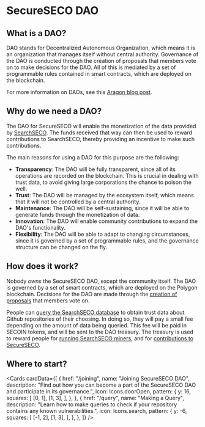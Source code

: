 
# SecureSECO DAO

## What is a DAO?

DAO stands for Decentralized Autonomous Organization, which means it is an organization that manages itself without central authority. Governance of the DAO is conducted through the creation of proposals that members vote on to make decisions for the DAO. All of this is mediated by a set of programmable rules contained in smart contracts, which are deployed on the blockchain.

For more information on DAOs, see this [Aragon blog post](https://blog.aragon.org/what-is-a-dao/).

## Why do we need a DAO?

The DAO for SecureSECO will enable the monetization of the data provided by [SearchSECO](/about/SecureSECO). The funds received that way can then be used to reward contributions to SearchSECO, thereby providing an incentive to make such contributions.

The main reasons for using a DAO for this purpose are the following:

- **Transparency**: The DAO will be fully transparent, since all of its operations are recorded on the blockchain. This is crucial in dealing with trust data, to avoid giving large corporations the chance to poison the well.
- **Trust**: The DAO will be managed by the ecosystem itself, which means that it will not be controlled by a central authority.
- **Maintenance**: The DAO will be self-sustaining, since it will be able to generate funds through the monetization of data.
- **Innovation**: The DAO will enable community contributions to expand the DAO's functionality.
- **Flexibility**: The DAO will be able to adapt to changing circumstances, since it is governed by a set of programmable rules, and the governance structure can be changed on the fly.

## How does it work?

Nobody _owns_ the SecureSECO DAO, except the community itself. The DAO is governed by a set of smart contracts, which are deployed on the Polygon blockchain. Decisions for the DAO are made through the [creation of proposals](/proposals/create-proposals) that members vote on.

People can [query the SearchSECO database](/searchSECO/querying) to obtain trust data about Github repositories of their choosing. In doing so, they will pay a small fee depending on the amount of data being queried. This fee will be paid in SECOIN tokens, and will be sent to the DAO treasury. The treasury is used to reward people for [running SearchSECO miners](/searchSECO/mining), and for [contributions to SecureSECO](/contributing).

## Where to start?

<Cards
  cardData={[
    {
      href: "/joining",
      name: "Joining SecureSECO DAO",
      description:
        "Find out how you can become a part of the SecureSECO DAO and participate in its governance.",
      icon: Icons.doorOpen,
      pattern: {
        y: 16,
        squares: [
          [0, 1],
          [1, 3],
        ],
      },
    },
    {
      href: "/query",
      name: "Making a Query",
      description:
        "Learn how to make queries to check if your repository contains any known vulnerabilities.",
      icon: Icons.search,
      pattern: {
        y: -6,
        squares: [
          [-1, 2],
          [1, 3],
        ],
      },
    },
  ]}
/>
